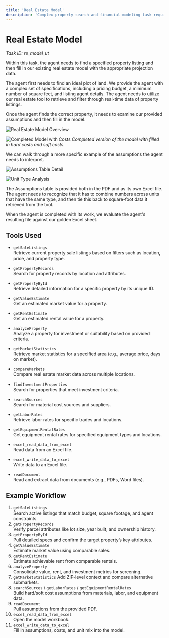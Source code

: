 ```yaml
---
title: 'Real Estate Model'
description: 'Complex property search and financial modeling task requiring real-time data retrieval and multi-unit assumption interpretation'
---
```


# Real Estate Model
*Task ID: re_model_ut*

Within this task, the agent needs to find a specified property listing and then fill in our existing real estate model with the appropriate projection data.

The agent first needs to find an ideal plot of land. We provide the agent with a complex set of specifications, including a pricing budget, a minimum number of square feet, and listing agent details. The agent needs to utilize our real estate tool to retrieve and filter through real-time data of property listings.

Once the agent finds the correct property, it needs to examine our provided assumptions and then fill in the model.

![Real Estate Model Overview](/images/real-estate.jpg)

![Completed Model with Costs](/images/RE-2.png)
*Completed version of the model with filled in hard costs and soft costs.*

We can walk through a more specific example of the assumptions the agent needs to interpret.

![Assumptions Table Detail](/images/RE-3.png)

![Unit Type Analysis](/images/RE-4.png)

The Assumptions table is provided both in the PDF and as its own Excel file. The agent needs to recognize that it has to combine numbers across units that have the same type, and then tie this back to square-foot data it retrieved from the tool.

When the agent is completed with its work, we evaluate the agent's resulting file against our golden Excel sheet.


## Tools Used

- `getSaleListings`  
  Retrieve current property sale listings based on filters such as location, price, and property type.

- `getPropertyRecords`  
  Search for property records by location and attributes.

- `getPropertyById`  
  Retrieve detailed information for a specific property by its unique ID.

- `getValueEstimate`  
  Get an estimated market value for a property.

- `getRentEstimate`  
  Get an estimated rental value for a property.

- `analyzeProperty`  
  Analyze a property for investment or suitability based on provided criteria.

- `getMarketStatistics`  
  Retrieve market statistics for a specified area (e.g., average price, days on market).

- `compareMarkets`  
  Compare real estate market data across multiple locations.

- `findInvestmentProperties`  
  Search for properties that meet investment criteria.

- `searchSources`  
  Search for material cost sources and suppliers.

- `getLaborRates`  
  Retrieve labor rates for specific trades and locations.

- `getEquipmentRentalRates`  
  Get equipment rental rates for specified equipment types and locations.

- `excel_read_data_from_excel`  
  Read data from an Excel file.

- `excel_write_data_to_excel`  
  Write data to an Excel file.

- `readDocument`  
  Read and extract data from documents (e.g., PDFs, Word files).
 
## Example Workflow

1. `getSaleListings`  
   Search active listings that match budget, square footage, and agent constraints.
2. `getPropertyRecords`  
   Verify parcel attributes like lot size, year built, and ownership history.
3. `getPropertyById`  
   Pull detailed specs and confirm the target property’s key attributes.
4. `getValueEstimate`  
   Estimate market value using comparable sales.
5. `getRentEstimate`  
   Estimate achievable rent from comparable rentals.
6. `analyzeProperty`  
   Consolidate value, rent, and investment metrics for screening.
7. `getMarketStatistics`
   Add ZIP-level context and compare alternative submarkets.
8. `searchSources` / `getLaborRates` / `getEquipmentRentalRates`  
   Build hard/soft cost assumptions from materials, labor, and equipment data.
9. `readDocument`  
   Pull assumptions from the provided PDF.
10. `excel_read_data_from_excel`  
   Open the model workbook.
11. `excel_write_data_to_excel`  
   Fill in assumptions, costs, and unit mix into the model.